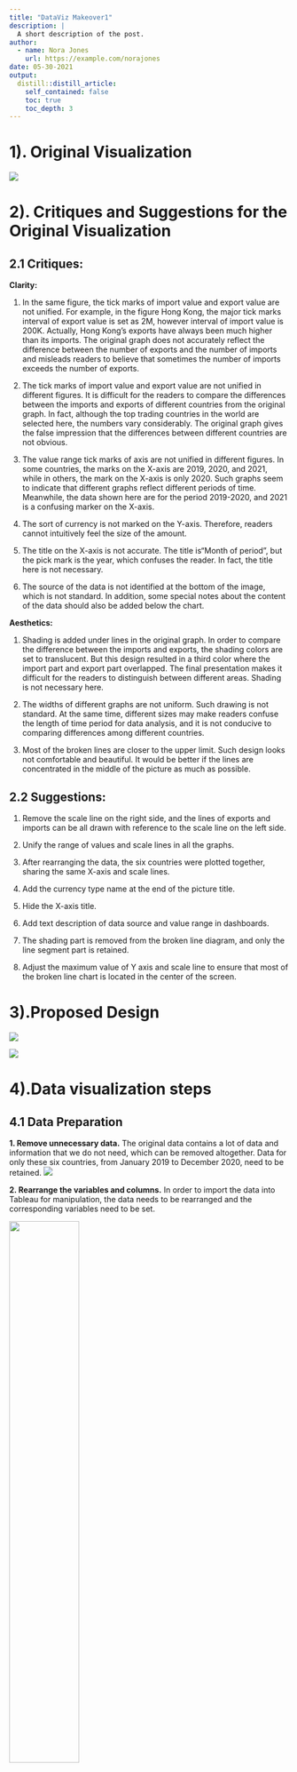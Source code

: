 ```yaml
---
title: "DataViz Makeover1"
description: |
  A short description of the post.
author:
  - name: Nora Jones
    url: https://example.com/norajones
date: 05-30-2021
output:
  distill::distill_article:
    self_contained: false
    toc: true
    toc_depth: 3
---
```



# 1). Original Visualization

![](img/original.png)

# 2). Critiques and Suggestions for the Original Visualization

## 2.1 Critiques:

**Clarity:**

1.	In the same figure, the tick marks of import value and export value are not unified. For example, in the figure Hong Kong, the major tick marks interval of export value is set as 2M, however interval of import value is 200K. Actually, Hong Kong’s exports have always been much higher than its imports. The original graph does not accurately reflect the difference between the number of exports and the number of imports and misleads readers to believe that sometimes the number of imports exceeds the number of exports. 

2.	The tick marks of import value and export value are not unified in different figures. It is difficult for the readers to compare the differences between the imports and exports of different countries from the original graph. In fact, although the top trading countries in the world are selected here, the numbers vary considerably. The original graph gives the false impression that the differences between different countries are not obvious.

3.	The value range tick marks of axis are not unified in different figures. In some countries, the marks on the X-axis are 2019, 2020, and 2021, while in others, the mark on the X-axis is only 2020. Such graphs seem to indicate that different graphs reflect different periods of time. Meanwhile, the data shown here are for the period 2019-2020, and 2021 is a confusing marker on the X-axis.

4.	The sort of currency is not marked on the Y-axis. Therefore, readers cannot intuitively feel the size of the amount.

5.	The title on the X-axis is not accurate. The title is“Month of period”, but the pick mark is the year, which confuses the reader. In fact, the title here is not necessary.

6.	The source of the data is not identified at the bottom of the image, which is not standard. In addition, some special notes about the content of the data should also be added below the chart.

**Aesthetics:**

1.	Shading is added under lines in the original graph. In order to compare the difference between the imports and exports, the shading colors are set to translucent. But this design resulted in a third color where the import part and export part overlapped. The final presentation makes it difficult for the readers to distinguish between different areas. Shading is not necessary here.

2.	The widths of different graphs are not uniform. Such drawing is not standard. At the same time, different sizes may make readers confuse the length of time period for data analysis, and it is not conducive to comparing differences among different countries.

3.	Most of the broken lines are closer to the upper limit. Such design looks not comfortable and beautiful. It would be better if the lines are concentrated in the middle of the picture as much as possible.

## 2.2 Suggestions:

1.	Remove the scale line on the right side, and the lines of exports and imports can be all drawn with reference to the scale line on the left side. 

2.	Unify the range of values and scale lines in all the graphs.

3.	After rearranging the data, the six countries were plotted together, sharing the same X-axis and scale lines.

4.	Add the currency type name at the end of the picture title.

5.	Hide the X-axis title.

6.	Add text description of data source and value range in dashboards.

7.	The shading part is removed from the broken line diagram, and only the line segment part is retained.

8.	Adjust the maximum value of Y axis and scale line to ensure that most of the broken line chart is located in the center of the screen.


# 3).Proposed Design

![](img/sketch1.jpg)

![](img/sketch2.jpg)


# 4).Data visualization steps

## 4.1 Data Preparation

**1.	Remove unnecessary data.**
The original data contains a lot of data and information that we do not need, which can be removed altogether. Data for only these six countries, from January 2019 to December 2020, need to be retained. 
![](img/data_prep1.png)

**2.	Rearrange the variables and columns.**
In order to import the data into Tableau for manipulation, the data needs to be rearranged and the corresponding variables need to be set.

![](img/data_prep2.png){width=50%}


**3.	Import the date into Tableau.**
The excel sheet is imported into Tableau. 

![](img/data_prep3.png){width=70%}

**4.	Change the data type.**
Change the data type of time from string type to date type.

![](img/time_change.png){width=20%}


**5.	Create a new calculated field.**
In the comparison of trade volume, the balance of trade is a very important index which is often used to measure whether the trade and economic development of a country is healthy and stable. Here, we can use the formula to create a new variable based on the known import and export figures. The function “Create Calculated Field” under the analysis menu is used. 

![](img/balance_of_trade_1.png){width=20%} 

![](img/balance_of_trade.png){width=30%}


## 4.2 Create Charts

**Line Chart of Merchandise Trading of 6 countries**

1.	Create line chart. Set the columns and rows as the graph shown.

![](img/create1.png){width=40%}

![](img/create1.2.png){width=17%}

2.	Set the colors of import value and export value.

![](img/setcolor1.png){width=10%}

3.	Set the scales and the range value of the Y-axis. Here the range is set as fixed, and the maximum value is 10M.

![](img/axis1.png){width=30%}

4.	Change the title of the sheet as shown in the image, and select the appropriate color, font, and size. Also add the name of the currency type at the end.

![](img/title1.png){width=50%}

**Line Chart of Export/Import Trade per quarter**

1.	Create line chart. Set the columns and rows as the graph shown. This graph This graph shows quarterly changes, therefore the date should be set and retained as quarter form.

![](img/create2.png){width=40%}

2.	Set the color of the country lines as the graph shown.

![](img/edit_color.png){width=17%}

3.	Set the scales and the range value of the Y-axis. Here the range is set as fixed, and the maximum value is 25M.

4.	Change the title of the sheet as shown in the image, and select the appropriate color, font, and size. Also add the name of the currency type at the end.
![](img/title2.png){width=60%}

Then the line chart of import trade can be drawn with same steps.

**Bar Chart of Export/Import Trade per Year**

1.	Create bar chart.Set the columns and rows as the graph shown. Drag the country to the color mark and then set each country’s color accordingly.
![](img/bar1.png){width=50%}

2.	Set the scales and the range value of the Y-axis. Here the range is set as fixed, and the maximum value is 70M.

3.	Click on the label in Marks menu and then select “Show mark labels”. Then specific statistics are added to the bar chart. After that, the text direction can be adjusted under the alignment menu.

![](img/mark_label.png){width=30%}

4.	Add annotation of the rate of change from 2019 to 2020 on the bar chart. Set the color of the annotation according to the positive or negative of the number.
![](img/annotation1.png){width=30%}

5.	Change the title of the sheet as shown in the image, and select the appropriate color, font, and size. Also add the name of the currency type at the end.  
![](img/title3.png){width=60%}

Then the bar chart of import trade can be drawn with same steps.


**Bar Chart of Balance of Trade**

1.	Create the bar chart and set the columns and rows as the graph shown. Here the created calculated field “Balance of Trade” created earlier is used. This graph shows the change of balance of trade of these six countries from 2019 to 2020.
![](img/bot_create.png){width=50%}

2.	Set the scales and the range value of the Y-axis. The maximum value is set as 60M and the minimum value is set as -20M.

3.	Drag the [SUM(Balance of Trade)] to the color mark and set the color according to the positive or negative of the number. Set the color steps as 2 and set the center value as 0.
![](img/color_edit_f.png){width=30%}

4.	Click on the label in Marks menu and then select “Show mark labels”. Adjust the text direction as before and select “Match Mark Color”. Then the mark labels’ color is same as the bar.
![](img/label_mark_f.png){width=20%}

5.	Add annotation of the rate of change from 2019 to 2020 on the bar chart. Set the color of the annotation according to the positive or negative of the number.

6.	Change the title of the sheet as shown in the image, and select the appropriate color, font, and size. Also add the name of the currency type at the end.  
![](img/title_f.png){width=50%}

**Create the dashboard.**

Choose the sheet established before and add text notes to finish the dashboard.



# 5).	Final Visualization

## 5.1	Final Dashboard
![](img/dashboard1.png){width=150%}
![](img/dashboard2.png){width=150%}

## 5.2	Main Observations

*	According to the balance of trade calculation, Hong Kong has been in a trade surplus for a long time, with exports much higher than imports. The trade surplus is the largest among the six countries. From 2019 to 2020, Hong Kong's trade surplus still increased slightly.

*	Except Malaysia, the total export trade of the remaining five countries increased from 2019 to 2020. Malaysia's exports fell by about 18% from 2019. In addition, Malaysia's trade balance declined by the most among the six countries from 2019 to 2020, with a total decrease of 1500%, showing a relatively serious trade deficit. As a result, Malaysia's trade economy has become unbalanced, which the government needs to pay attention to.

*	The United States has the largest increase in its trade balance from 2019 to 2020, with a 139% increase, and moved from a trade deficit to a trade surplus in 2019. As a result, the health of the US trade economy improved from 2019 to 2020. At the same time, total US exports rose from 2019 to 2020, while total imports declined. Hence the decline in American foreign demand.

*	Taken as a whole, the total value of imports and exports in the six countries did not change very sharply in the eight quarters of the two years. Among them, from 2019 Q4 to 2020 Q2, the total export volume of China and Malaysia showed a relatively large decline and picked up from 2020 Q2 to 2020 Q3. Imports rose in almost six countries in March 2019 and then fell in the following quarter. This situation can be considered to be caused by the impact of the holiday at the end of the year and the beginning of the year.




